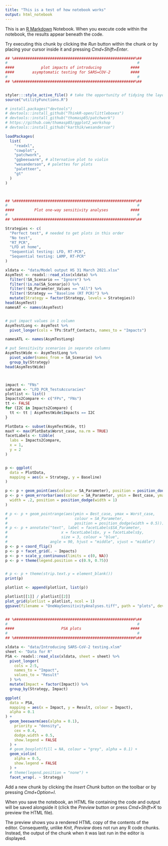 ```yaml
---
title: "This is a test of how notebook works"
output: html_notebook
---
```


This is an [R Markdown](http://rmarkdown.rstudio.com) Notebook. When you execute code within the notebook, the results appear beneath the code. 

Try executing this chunk by clicking the *Run* button within the chunk or by placing your cursor inside it and pressing *Cmd+Shift+Enter*. 

```r
## %######################################################%##
#                                                          #
####            plot impacts of introducing             ####
####        asymptomatic testing for SARS=COV-2         ####
#                                                          #
## %######################################################%##


styler:::style_active_file() # take the opportunity of tidying the layout
source("utilityFunctions.R")

# install.packages("devtools")
# devtools::install_github("ThinkR-open/littleboxes")
# devtools::install_github("thomasp85/patchwork")
# https://github.com/thomasp85/ggplot2_workshop
# devtools::install_github("karthik/wesanderson")

loadPackages(
  list(
    "readxl",
    "cowplot",
    "patchwork",
    "ggbeeswarm", # alternative plot to violin
    "wesanderson", # palettes for plots
    "paletteer",
    "gt"
  )
)



## %######################################################%##
#                                                          #
####         Plot one-way sensitivity analyses          ####
#                                                          #
## %######################################################%##

Strategies <- c(
  "Perfect test", # needed to get plots in this order
  "No test",
  "RT_PCR",
  "LFD at home",
  "Sequential testing: LFD, RT-PCR",
  "Sequential testing: LAMP, RT-PCR"
)

xldata <- "data/Model output HS 31 March 2021.xlsx"
AsymTest <- readxl::read_xlsx(xldata) %>%
  filter(!SA_Scenario == "Ignore") %>%
  filter(!is.na(SA_Scenario)) %>%
  filter(!SA_Parameter_Values == "All") %>%
  filter(!Strategy == "Baseline (RT PCR)") %>%
  mutate(Strategy = factor(Strategy, levels = Strategies))
head(AsymTest)
namesAT <- names(AsymTest)


# put impact values in 1 column
AsymTestLong <- AsymTest %>%
  pivot_longer(cols = TPs:Staff_Contacts, names_to = "Impacts")

namesATL <- names(AsymTestLong)

# put Sensitivity scenarios in separate columns
AsymTestWide <- AsymTestLong %>%
  pivot_wider(names_from = SA_Scenario) %>%
  group_by(Strategy)
head(AsymTestWide)



impact <- "FNs"
saParam <- "LFD_PCR_TestsAccuracies"
plotlist <- list()
Impacts2Compare <- c("FPs", "FNs")
tt <- FALSE
for (I2C in Impacts2Compare) {
  tt <- tt | AsymTestWide$Impacts == I2C
}

PlotData <- subset(AsymTestWide, tt)
maxY <- max(PlotData$Worst_case, na.rm = TRUE)
facetLabels <- tibble(
  labs = Impacts2Compare,
  x = 1,
  y = 2
)


p <- ggplot(
  data = PlotData,
  mapping = aes(x = Strategy, y = Baseline)
)

p <- p + geom_point(aes(colour = SA_Parameter), position = position_dodge(width = 1))
p <- p + geom_errorbar(aes(colour = SA_Parameter, ymin = Best_case, ymax = Worst_case),
  width = .2, position = position_dodge(width = 1)
)

# p <- p + geom_pointrange(aes(ymin = Best_case, ymax = Worst_case,
#                              colour = SA_Parameter,
#                              position = position_dodge(width = 0.5)))
# p <- p + annotate("text", label = facetLabels$SA_Parameter,
#                        x = facetLabels$x, y = facetLabels$y,
#                        size = 3, colour = "blue",
#                   angle = 90, hjust = "middle", vjust = "middle")
p <- p + coord_flip()
p <- p + facet_grid(. ~ Impacts)
p <- p + scale_y_continuous(limits = c(0, NA))
p <- p + theme(legend.position = c(0.9, 0.75))


# p <- p + theme(strip.text.y = element_blank())
print(p)

plotlist <- append(plotlist, list(p))

plotlist[[1]] / plotlist[[2]]
plot_grid(plotlist = plotlist, ncol = 1)
ggsave(filename = "OneWaySensitivityAnalyses.tiff", path = "plots", device = "tiff")


## %######################################################%##
#                                                          #
####                     PSA plots                      ####
#                                                          #
## %######################################################%##

xldata <- "data/Introducing SARS-CoV-2 testing.xlsm"
sheet <- "Data for R"
PSA <- readxl::read_xlsx(xldata, sheet = sheet) %>%
  pivot_longer(
    cols = 2:5,
    names_to = "Impact",
    values_to = "Result"
  ) %>%
  mutate(Impact = factor(Impact)) %>%
  group_by(Strategy, Impact)

ggplot(
  data = PSA,
  mapping = aes(x = Impact, y = Result, colour = Impact),
  alpha = 0.1
) +
  geom_beeswarm(aes(alpha = 0.1),
    priority = "density",
    cex = 0.4,
    dodge.width = 0.5,
    show.legend = FALSE
  ) +
  # geom_boxplot(fill = NA, colour = "grey", alpha = 0.1) +
  geom_violin(
    alpha = 0.5,
    show.legend = FALSE
  ) +
  # theme(legend.position = "none") +
  facet_wrap(. ~ Strategy)

```

Add a new chunk by clicking the *Insert Chunk* button on the toolbar or by pressing *Cmd+Option+I*.

When you save the notebook, an HTML file containing the code and output will be saved alongside it (click the *Preview* button or press *Cmd+Shift+K* to preview the HTML file). 

The preview shows you a rendered HTML copy of the contents of the editor. Consequently, unlike *Knit*, *Preview* does not run any R code chunks. Instead, the output of the chunk when it was last run in the editor is displayed.

